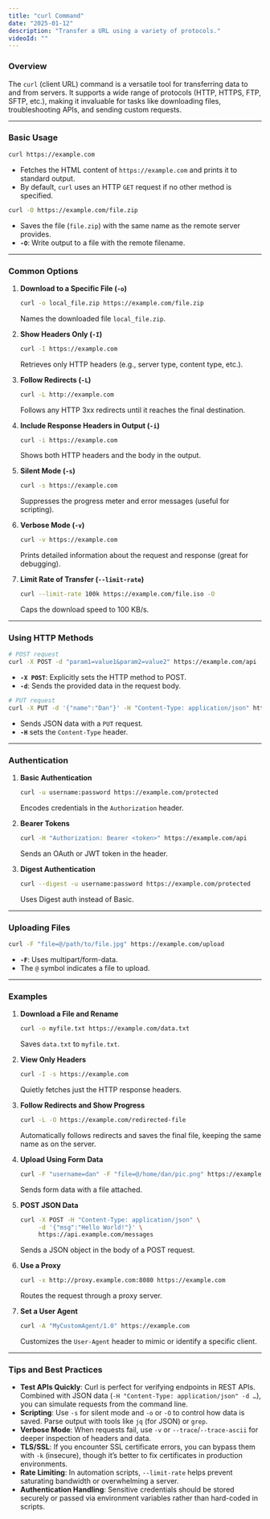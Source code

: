 ```yaml
---
title: "curl Command"
date: "2025-01-12"
description: "Transfer a URL using a variety of protocols."
videoId: ""
---
```


### Overview

The `curl` (client URL) command is a versatile tool for transferring data to and from servers. It supports a wide range of protocols (HTTP, HTTPS, FTP, SFTP, etc.), making it invaluable for tasks like downloading files, troubleshooting APIs, and sending custom requests.

---

### Basic Usage

```bash
curl https://example.com
```
- Fetches the HTML content of `https://example.com` and prints it to standard output.  
- By default, `curl` uses an HTTP `GET` request if no other method is specified.

```bash
curl -O https://example.com/file.zip
```
- Saves the file (`file.zip`) with the same name as the remote server provides.
- **`-O`**: Write output to a file with the remote filename.

---

### Common Options

1. **Download to a Specific File (`-o`)**  
   ```bash
   curl -o local_file.zip https://example.com/file.zip
   ```
   Names the downloaded file `local_file.zip`.

2. **Show Headers Only (`-I`)**  
   ```bash
   curl -I https://example.com
   ```
   Retrieves only HTTP headers (e.g., server type, content type, etc.).

3. **Follow Redirects (`-L`)**  
   ```bash
   curl -L http://example.com
   ```
   Follows any HTTP 3xx redirects until it reaches the final destination.

4. **Include Response Headers in Output (`-i`)**  
   ```bash
   curl -i https://example.com
   ```
   Shows both HTTP headers and the body in the output.

5. **Silent Mode (`-s`)**  
   ```bash
   curl -s https://example.com
   ```
   Suppresses the progress meter and error messages (useful for scripting).

6. **Verbose Mode (`-v`)**  
   ```bash
   curl -v https://example.com
   ```
   Prints detailed information about the request and response (great for debugging).

7. **Limit Rate of Transfer (`--limit-rate`)**  
   ```bash
   curl --limit-rate 100k https://example.com/file.iso -O
   ```
   Caps the download speed to 100 KB/s.

---

### Using HTTP Methods

```bash
# POST request
curl -X POST -d "param1=value1&param2=value2" https://example.com/api
```
- **`-X POST`**: Explicitly sets the HTTP method to POST.  
- **`-d`**: Sends the provided data in the request body.  

```bash
# PUT request
curl -X PUT -d '{"name":"Dan"}' -H "Content-Type: application/json" https://example.com/users/1
```
- Sends JSON data with a `PUT` request.  
- **`-H`** sets the `Content-Type` header.

---

### Authentication

1. **Basic Authentication**  
   ```bash
   curl -u username:password https://example.com/protected
   ```
   Encodes credentials in the `Authorization` header.  

2. **Bearer Tokens**  
   ```bash
   curl -H "Authorization: Bearer <token>" https://example.com/api
   ```
   Sends an OAuth or JWT token in the header.

3. **Digest Authentication**  
   ```bash
   curl --digest -u username:password https://example.com/protected
   ```
   Uses Digest auth instead of Basic.

---

### Uploading Files

```bash
curl -F "file=@/path/to/file.jpg" https://example.com/upload
```
- **`-F`**: Uses multipart/form-data.  
- The `@` symbol indicates a file to upload.

---

### Examples

1. **Download a File and Rename**  
   ```bash
   curl -o myfile.txt https://example.com/data.txt
   ```
   Saves `data.txt` to `myfile.txt`.

2. **View Only Headers**  
   ```bash
   curl -I -s https://example.com
   ```
   Quietly fetches just the HTTP response headers.

3. **Follow Redirects and Show Progress**  
   ```bash
   curl -L -O https://example.com/redirected-file
   ```
   Automatically follows redirects and saves the final file, keeping the same name as on the server.

4. **Upload Using Form Data**  
   ```bash
   curl -F "username=dan" -F "file=@/home/dan/pic.png" https://example.com/upload
   ```
   Sends form data with a file attached.

5. **POST JSON Data**  
   ```bash
   curl -X POST -H "Content-Type: application/json" \
        -d '{"msg":"Hello World!"}' \
        https://api.example.com/messages
   ```
   Sends a JSON object in the body of a POST request.

6. **Use a Proxy**  
   ```bash
   curl -x http://proxy.example.com:8080 https://example.com
   ```
   Routes the request through a proxy server.

7. **Set a User Agent**  
   ```bash
   curl -A "MyCustomAgent/1.0" https://example.com
   ```
   Customizes the `User-Agent` header to mimic or identify a specific client.

---

### Tips and Best Practices

- **Test APIs Quickly**: Curl is perfect for verifying endpoints in REST APIs. Combined with JSON data (`-H "Content-Type: application/json" -d …`), you can simulate requests from the command line.
- **Scripting**: Use `-s` for silent mode and `-o` or `-O` to control how data is saved. Parse output with tools like `jq` (for JSON) or `grep`.
- **Verbose Mode**: When requests fail, use `-v` or `--trace`/`--trace-ascii` for deeper inspection of headers and data.
- **TLS/SSL**: If you encounter SSL certificate errors, you can bypass them with `-k` (insecure), though it’s better to fix certificates in production environments.
- **Rate Limiting**: In automation scripts, `--limit-rate` helps prevent saturating bandwidth or overwhelming a server.
- **Authentication Handling**: Sensitive credentials should be stored securely or passed via environment variables rather than hard-coded in scripts.